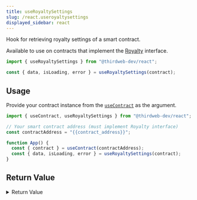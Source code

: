```yaml
---
title: useRoyaltySettings
slug: /react.useroyaltysettings
displayed_sidebar: react
---
```


Hook for retrieving royalty settings of a smart contract.

Available to use on contracts that implement the [Royalty](/solidity/extensions/royalty) interface.

```jsx
import { useRoyaltySettings } from "@thirdweb-dev/react";

const { data, isLoading, error } = useRoyaltySettings(contract);
```

## Usage

Provide your contract instance from the [`useContract`](react/hooks/usecontract) as the argument.

```jsx
import { useContract, useRoyaltySettings } from "@thirdweb-dev/react";

// Your smart contract address (must implement Royalty interface)
const contractAddress = "{{contract_address}}";

function App() {
  const { contract } = useContract(contractAddress);
  const { data, isLoading, error } = useRoyaltySettings(contract);
}
```

## Return Value

<details>
  <summary>Return Value</summary>
  <div>

The hook's `data` property, once loaded, is an object with two properties:

```ts
{
  seller_fee_basis_points: number;
  fee_recipient: string;
}
```

- The `seller_fee_basis_points` is the royalty amount (in basis points) that the seller
  will receive for each token sale on secondary markets.
- The `fee_recipient` is the wallet address that will receive the royalty payments.

</div>
</details>
